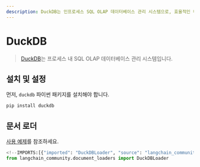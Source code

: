 ```yaml
---
description: DuckDB는 인프로세스 SQL OLAP 데이터베이스 관리 시스템으로, 효율적인 데이터 분석을 위한 파이썬 패키지를 제공합니다.
---
```


# DuckDB

> [DuckDB](https://duckdb.org/)는 프로세스 내 SQL OLAP 데이터베이스 관리 시스템입니다.

## 설치 및 설정

먼저, `duckdb` 파이썬 패키지를 설치해야 합니다.

```bash
pip install duckdb
```


## 문서 로더

[사용 예제](/docs/integrations/document_loaders/duckdb)를 참조하세요.

```python
<!--IMPORTS:[{"imported": "DuckDBLoader", "source": "langchain_community.document_loaders", "docs": "https://api.python.langchain.com/en/latest/document_loaders/langchain_community.document_loaders.duckdb_loader.DuckDBLoader.html", "title": "DuckDB"}]-->
from langchain_community.document_loaders import DuckDBLoader
```